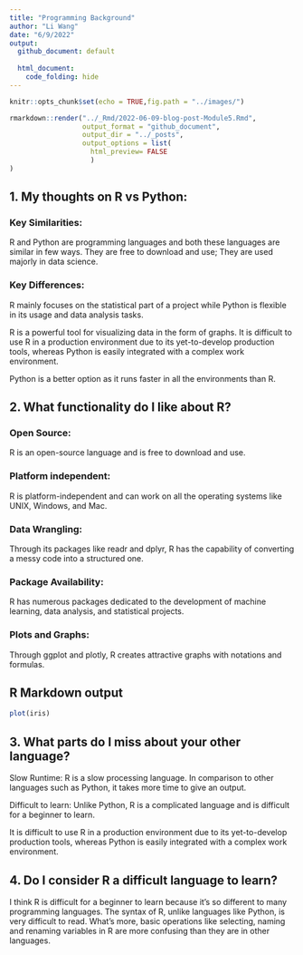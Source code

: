 ```yaml
---
title: "Programming Background"
author: "Li Wang"
date: "6/9/2022"
output: 
  github_document: default
   
  html_document:
    code_folding: hide
---
```


```r
knitr::opts_chunk$set(echo = TRUE,fig.path = "../images/")
```

```r
rmarkdown::render("../_Rmd/2022-06-09-blog-post-Module5.Rmd", 
                  output_format = "github_document",
                  output_dir = "../_posts",
                  output_options = list(
                    html_preview= FALSE
                    )
)
```


## 1. My thoughts on R vs Python:

### Key Similarities:

R and Python are programming languages and both these languages are similar in few ways. They are free to download and use; They are used majorly in data science. 

### Key Differences:

R mainly focuses on the statistical part of a project while Python is flexible in its usage and data analysis tasks.

R is a powerful tool for visualizing data in the form of graphs. It is difficult to use R in a production environment due to its yet-to-develop production tools, whereas Python is easily integrated with a complex work environment.

Python is a better option as it runs faster in all the environments than R.


## 2. What functionality do I like about R? 

### Open Source: 
R is an open-source language and is free to download and use. 

### Platform independent:
R is platform-independent and can work on all the operating systems like UNIX, Windows, and Mac.

### Data Wrangling: 
Through its packages like readr and dplyr, R has the capability of converting a messy code into a structured one.

### Package Availability: 
R has numerous packages dedicated to the development of machine learning, data analysis, and statistical projects.

### Plots and Graphs: 
Through ggplot and plotly, R creates attractive graphs with notations and formulas.


## R Markdown output

```r
plot(iris)
```


## 3. What parts do I miss about your other language? 

Slow Runtime: R is a slow processing language. In comparison to other languages such as Python, it takes more time to give an output.

Difficult to learn: Unlike Python, R is a complicated language and is difficult for a beginner to learn.

It is difficult to use R in a production environment due to its yet-to-develop production tools, whereas Python is easily integrated with a complex work environment.


## 4. Do I consider R a difficult language to learn? 

I think R is difficult for a beginner to learn because it's so different to many programming languages. The syntax of R, unlike languages like Python, is very difficult to read. What’s more, basic operations like selecting, naming and renaming variables in R are more confusing than they are in other languages.